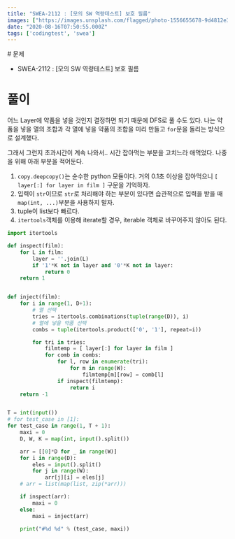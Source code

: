 ```yaml
---
title: "SWEA-2112 : [모의 SW 역량테스트] 보호 필름"
images: ["https://images.unsplash.com/flagged/photo-1556655678-9d4812e3fbe9?ixlib=rb-1.2.1&q=80&fm=jpg&crop=entropy&cs=tinysrgb&w=2000&fit=max&ixid=eyJhcHBfaWQiOjExNzczfQ"]
date: "2020-08-16T07:50:55.000Z"
tags: ['codingtest', 'swea']
---
```


<TOCInline toc={props.toc} asDisclosure />
# 문제

-   SWEA-2112 : \[모의 SW 역량테스트\] 보호 필름

# 풀이

어느 Layer에 약품을 넣을 것인지 결정하면 되기 때문에 DFS로 풀 수도 있다. 나는 약품을 넣을 열의 조합과 각 열에 넣을 약품의 조합을 미리 만들고 `for`문을 돌리는 방식으로 설계했다.

그래서 그런지 초과시간이 계속 나와서.. 시간 잡아먹는 부분을 고치느라 애먹었다. 나중을 위해 아래 부분을 적어둔다.

1.  `copy.deepcopy()`는 순수한 python 모듈이다. 거의 0.1초 이상을 잡아먹으니 `[ layer[:] for layer in film ]` 구문을 기억하자.
2.  입력이 `str`이므로 `str`로 처리해야 하는 부분이 있다면 습관적으로 입력을 받을 때 `map(int, ...)`부분을 사용하지 말자.
3.  tuple이 list보다 빠르다.
4.  `itertools`객체를 이용해 iterate할 경우, iterable 객체로 바꾸어주지 않아도 된다.

```python
import itertools

def inspect(film):
    for L in film:
        layer = ''.join(L)
        if '1'*K not in layer and '0'*K not in layer:
            return 0
    return 1


def inject(film):
    for i in range(1, D+1):
        # 열 선택
        tries = itertools.combinations(tuple(range(D)), i)
        # 열에 넣을 약품 선택
        combs = tuple(itertools.product(['0', '1'], repeat=i))

        for tri in tries:
            filmtemp = [ layer[:] for layer in film ]
            for comb in combs:
                for l, row in enumerate(tri):
                    for m in range(W):
                        filmtemp[m][row] = comb[l]
                if inspect(filmtemp):
                    return i
    return -1


T = int(input())
# for test_case in [1]:
for test_case in range(1, T + 1):
    maxi = 0
    D, W, K = map(int, input().split())

    arr = [[0]*D for _ in range(W)]
    for i in range(D):
        eles = input().split()
        for j in range(W):
            arr[j][i] = eles[j]
    # arr = list(map(list, zip(*arr)))

    if inspect(arr):
        maxi = 0
    else:
        maxi = inject(arr)

    print("#%d %d" % (test_case, maxi)) 
```

